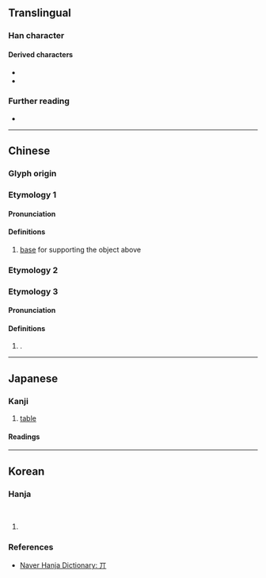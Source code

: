 {{also|其|π|ㅠ}}
<!-- may be replaced by zh-forms -->
{{character info}}

==Translingual==

===Han character===
{{Han char|rn=1|rad=一|as=02|sn=3|four=10220|canj=ML|ids=⿱一⿰丿丨}}

====Derived characters====
* {{l|mul|[[㚦]], [[䢋]], [[𣍠]], [[𰧮]], [[𥾎]], [[𧿄]], [[䭶]], [[𣍣]], [[亓]], [[亣]], [[畀]], [[畁]], [[顨]], [[丣]]}}
* {{l|mul|[[𰜥]], [[𥟞]], [[𦂢]], [[𧓧]], [[𩔅]]}}

===Further reading===
* {{Han ref|kx=0076.130|dkj=00015|dj=0149.010|hdz=10009.010|uh=4E0C|ud=19980|bh=C946|bd=51526}}

----

==Chinese==
{{zh-forms}}

===Glyph origin===
{{Han etyl}}

===Etymology 1===

====Pronunciation====
{{zh-pron
|m=jī
|cat=n
}}

====Definitions====
{{head|zh|Han character}} {{tlb|zh|obsolete}}

# [[base]] for supporting the object above

===Etymology 2===
{{zh-see|其|av}}

===Etymology 3===

====Pronunciation====
{{zh-pron
|m=qí
|oc=y
|cat=pn
}}

====Definitions====
{{head|zh|Han character}}

# {{surname|zh}}.

----

==Japanese==

===Kanji===
{{ja-kanji|grade=uc|rs=一02}}

# [[table]]

====Readings====
{{ja-readings
|goon=ぎ, ご
|kanon=き
|kun=そ-の, そ-れ, だい-
}}

----

==Korean==

===Hanja===
{{ko-hanja|책상|기}}<br>
{{ko-hanja|그|기}}

# {{rfdef|ko|sort=一02}}

===References===
* [https://web.archive.org/web/20210209004434/https://hanja.dict.naver.com/hanja?q=%E4%B8%8C Naver Hanja Dictionary: 丌]